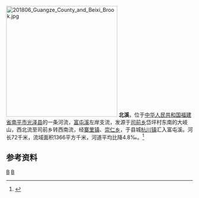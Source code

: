 {{Otheruses|北溪|other=同名或類似名的其它條目描述}}
[[File:201806_Guangze_County_and_Beixi_Brook.jpg|300px]]
'''北溪'''，位于[[中华人民共和国|中华人民共和国]][[福建省|福建省]][[南平市|南平市]][[光泽县|光泽县]]的一条河流，[[富屯溪|富屯溪]]左岸支流，发源于[[司前乡|司前乡]]岱坪村东南的大岐山，西北流至司前乡转西南流，经[[寨里镇_(光泽县)|寨里镇]]、[[崇仁乡|崇仁乡]]，于县城[[杭川镇|杭川镇]]汇入富屯溪。河长72千米，流域面积1366平方千米，河道平均比降4.8‰。<ref name="中国河湖大典">{{cite book zh |author=《[[中国河湖大典|中国河湖大典]]》编纂委员会 |title=《中国河湖大典·东南诸河、台湾卷》 |format=M |edition=1 |location=北京 |publisher=中国水利水电出版社 |date=2014年12月 |pages=86页 |id= ISBN 978-7-5170-2765-2}}</ref>

==参考资料==
{{reflist}}
{{China-river-stub}}
[[Category:福建河流|B]]
[[Category:闽江|B]]